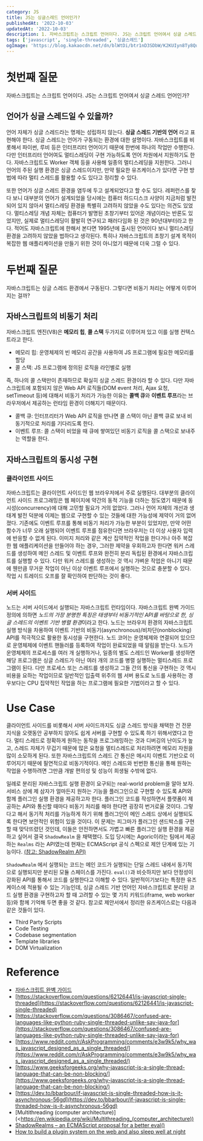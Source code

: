 ```yaml
---
category: JS
title: JS는 싱글스레드 언어인가?
publishedAt: '2022-10-03'
updatedAt: '2022-10-03'
description: 1. 자바스크립트는 스크립트 언어이다. JS는 스크립트 언어여서 싱글 스레드 언어인가? 2. 자바스크립트는 싱글 스레드 환경에서 구동된다. 그렇다면 비동기 처리는 어떻게 이루어지는 걸까?
tags: ['javascript', 'single-threaded', '싱글스레드']
ogImage: 'https://blog.kakaocdn.net/dn/blWtDi/btr1nD3SDbW/K2KUIyn8Ty8QumnkgrCkh0/img.png'
---
```


# 첫번째 질문

자바스크립트는 스크립트 언어이다. JS는 스크립트 언어여서 싱글 스레드 언어인가?

## 언어가 싱글 스레드일 수 있을까?

언어 자체가 싱글 스레드라는 명제는 성립하지 않는다. **싱글 스레드 기반의 언어** 라고 표현해야 한다. 싱글 스레드는 언어가 구동되는 환경에 대한 설명이다. 자바스크립트를 비롯해서 파이썬, 루비 등은 인터프리터 언어이기 때문에 한번에 하나의 작업만 수행한다. 다만 인터프리터 언어여도 멀티스레딩이 구현 가능하도록 언어 차원에서 지원하기도 한다. 자바스크립트도 Worker 객체 등을 사용해 일종의 멀티스레딩을 지원한다. 그러니 언어의 주된 실행 환경은 싱글 스레드이지만, 만약 필요한 유즈케이스가 있다면 구현 방법에 따라 멀티 스레드를 활용할 수도 있다고 정리할 수 있다.

또한 언어가 싱글 스레드 환경을 염두에 두고 설계되었다고 할 수도 있다. 레퍼런스를 찾다 보니 대부분의 언어가 설계되었을 당시에는 컴퓨터 하드디스크 사양이 지금처럼 발전되어 있지 않아서 멀티스레딩 환경을 특별히 고려하지 않았을 수도 있다는 의견도 있었다. 멀티스레딩 개념 자체는 컴퓨터가 발명된 초창기부터 있어온 개념이라는 반론도 있었지만, 실제로 멀티스레딩이 활발히 연구되고 패러다임화 된 것은 90년대부터라고 한다. 적어도 자바스크립트에 한해서 본다면 1995년에 출시된 언어이다 보니 멀티스레딩 환경을 고려하지 않았을 법하다고 생각된다. 특히나 자바스크립트의 초창기 설계 목적이 복잡한 웹 애플리케이션을 만들기 위한 것이 아니었기 때문에 더욱 그럴 수 있다.

# 두번째 질문

자바스크립트는 싱글 스레드 환경에서 구동된다. 그렇다면 비동기 처리는 어떻게 이루어지는 걸까?

## 자바스크립트의 비동기 처리

자바스크립트 엔진(V8)은 **메모리 힙**, **콜 스택** 두가지로 이루어져 있고 이를 실행 컨텍스트라고 한다.

- 메모리 힙: 운영체제의 빈 메모리 공간을 사용하여 JS 프로그램에 필요한 메모리를 할당
- 콜 스택: JS 프로그램에 정의된 로직을 라인별로 실행

즉, 하나의 콜 스택만이 존재하므로 확실히 싱글 스레드 환경이라 할 수 있다. 다만 자바스크립트에 포함되지 않은 Web API 로직들(DOM event 처리, Ajax 요청, setTimeout 등)에 대해서 비동기 처리가 가능한 이유는 **콜백 큐**와 **이벤트 루프**라는 브라우저에서 제공하는 런타임 환경이 더해지기 때문이다.

- 콜백 큐: 인터프리터가 Web API 로직을 만나면 콜 스택이 아닌 콜백 큐로 보내 비동기적으로 처리를 기다리도록 한다.
- 이벤트 루프: 콜 스택이 비었을 때 큐에 쌓여있던 비동기 로직을 콜 스택으로 보내주는 역할을 한다.

## 자바스크립트의 동시성 구현

### 클라이언트 사이드

자바스크립트는 클라이언트 사이드인 웹 브라우저에서 주로 실행된다. 대부분의 클라이언트 사이드 프로그래밍은 웹 페이지에 약간의 동적 기능을 더하는 정도였기 때문에 동시성(concurrency)에 대해 고민할 필요가 거의 없었다. 그러나 언어 자체의 개선과 생태계 발전 덕분에 이제는 웹으로 구현할 수 있는 것들에 대한 가능성에 제약이 거의 없어졌다. 기존에도 이벤트 루프를 통해 비동기 처리가 가능한 부분이 있었지만, 만약 어떤 함수가 너무 오래 실행되어 이벤트 루프를 점유한다면 브라우저는 더 이상 사용자 입력에 반응할 수 없게 된다. 이미지 처리와 같은 계산 집약적인 작업을 한다거나 아주 복잡한 웹 애플리케이션을 만들어야 하는 경우, 그러한 제약을 우회하고자 한다면 워커 스레드를 생성하여 메인 스레드 및 이벤트 루프와 완전히 분리 독립된 환경에서 자바스크립트를 실행할 수 있다. 다만 워커 스레드를 생성하는 것 역시 가벼운 작업은 아니기 때문에 웬만큼 무거운 작업이 아닌 이상 이벤트 루프에서 실행하는 것으로 충분할 수 있다. 작업 시 트레이드 오프를 잘 확인하여 판단하는 것이 좋다.

### 서버 사이드

노드는 서버 사이드에서 실행되는 자바스크립트 런타임이다. 자바스크립트 완벽 가이드 정의에 의하면 *노드의 가장 분명한 특징은 태생부터 비동기적인 API를 바탕으로 한, 싱글 스레드의 이벤트 기반 병렬 환경*이라고 한다. 노드는 브라우저 환경의 자바스크립트 실행 방식을 차용하여 이벤트 기반의 비동기(asynchronous)/비차단(nonblocking) API를 적극적으로 활용한 동시성을 구현한다. 노드 코어는 운영체제와 연결되어 있으므로 운영체제에 이벤트 핸들러를 등록하여 작업이 완료되었을 때 알림을 받는다. 노드가 운영체제의 프로세스를 여러 개 실행하거나, 일종의 별도 스레드인 Worker를 생성하면 해당 프로그램은 싱글 스레드가 아닌 여러 개의 코드를 병렬 실행하는 멀티스레드 프로그램이 된다. 다만 프로세스 또는 스레드를 생성하고 그들 간의 통신을 구현하는 것 역시 비용을 요하는 작업이므로 일반적인 입출력 위주의 웹 서버 용도로 노드를 사용하는 경우보다는 CPU 집약적인 작업을 하는 프로그램에 필요한 기법이라고 할 수 있다.

# Use Case

클라이언트 사이드를 비롯해서 서버 사이드까지도 싱글 스레드 방식을 채택한 건 전문 지식을 오랫동안 공부하지 않아도 쉽게 서버를 구현할 수 있도록 하기 위해서였다고 한다. 멀티 스레드로 정확하게 원하는 동작을 프로그래밍하는 것과 디버깅의 난이도가 높고, 스레드 자체가 무겁기 때문에 많은 요청을 멀티스레드로 처리하려면 메모리 자원을 많이 소모하게 된다. 또한 자바스크립트의 스레드 간 통신은 메시지 이벤트 기반으로 이루어지기 때문에 필연적으로 비동기적이다. 메인 스레드와 빈번한 통신을 통해 원하는 작업을 수행하려면 그만큼 개발 편의성 및 성능이 희생될 수밖에 없다.

일례로 분리된 자바스크립트 실행 환경이 요구되는 real-world problem을 알아 보자. 서비스 상에 제 삼자가 얼마든지 원하는 기능을 플러그인으로 구현할 수 있도록 API와 함께 플러그인 실행 환경을 제공하고자 한다. 플러그인 코드를 작성하면서 플랫폼이 제공하는 API와 통신할 때마다 비동기 처리를 해야 한다면 굉장히 번거로울 것이다. 그렇다고 해서 동기적 처리를 가능하게 하기 위해 플러그인이 메인 스레드 상에서 실행되도록 한다면 보안적인 위험이 있을 것이다. 이 문제는 피그마가 플러그인 샌드박스를 구현할 때 맞닥뜨렸던 것인데, 이들은 안전하면서도 가볍고 빠른 플러그인 실행 환경을 제공하고 싶어서 결국 `ShadowRealm` 을 채택했다. 도입 당시에는 Agoric이라는 팀에서 제공하는 `Realms` 라는 API였는데 현재는 ECMAScript 공식 스펙으로 제안 단계에 있는 기능이다. [(참고: ShadowRealm API)](https://tc39.es/proposal-shadowrealm/)

`ShadowRealm` 에서 실행되는 코드는 메인 코드가 실행되는 단일 스레드 내에서 동기적으로 실행되지만 분리된 모듈 스페이스를 가진다. `eval()`과 비슷하지만 보다 안정성이 강화된 API를 통해서 코드를 실행한다고 이해할 수 있다. 일반적이기보다는 특정한 유즈케이스에 적용될 수 있는 기능인데, 싱글 스레드 기반 언어인 자바스크립트로 분리된 코드 실행 환경을 구현하고자 할 때 고려할 수 있는 몇 가지 키워드(iframe, web worker 등)와 함께 기억해 두면 좋을 것 같다. 참고로 제안서에서 정리한 유즈케이스로는 다음과 같은 것들이 있다.

- Third Party Scripts
- Code Testing
- Codebase segmentation
- Template libraries
- DOM Virtualization

# Reference

- [자바스크립트 완벽 가이드](https://product.kyobobook.co.kr/detail/S000001033131)
- [https://stackoverflow.com/questions/62126441/is-javascript-single-threaded](https://stackoverflow.com/questions/62126441/is-javascript-single-threaded)
- [https://stackoverflow.com/questions/3086467/confused-are-languages-like-python-ruby-single-threaded-unlike-say-java-for](https://stackoverflow.com/questions/3086467/confused-are-languages-like-python-ruby-single-threaded-unlike-say-java-for)
- [https://www.reddit.com/r/AskProgramming/comments/e3w9k5/why_was_javascript_designed_as_a_single_threaded/](https://www.reddit.com/r/AskProgramming/comments/e3w9k5/why_was_javascript_designed_as_a_single_threaded/)
- [https://www.geeksforgeeks.org/why-javascript-is-a-single-thread-language-that-can-be-non-blocking/](https://www.geeksforgeeks.org/why-javascript-is-a-single-thread-language-that-can-be-non-blocking/)
- [https://dev.to/bbarbour/if-javascript-is-single-threaded-how-is-it-asynchronous-56gd](https://dev.to/bbarbour/if-javascript-is-single-threaded-how-is-it-asynchronous-56gd)
- [Multithreading (computer architecture)](<https://en.wikipedia.org/wiki/Multithreading_(computer_architecture))
- [ShadowRealms – an ECMAScript proposal for a better eval()](https://2ality.com/2022/04/shadow-realms.html)
- [How to build a plugin system on the web and also sleep well at night](https://www.figma.com/blog/how-we-built-the-figma-plugin-system/)

